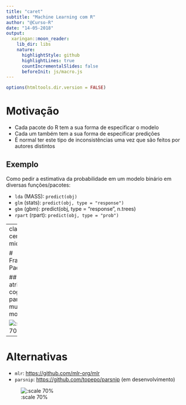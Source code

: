 ```yaml
---
title: "caret"
subtitle: "Machine Learning com R"
author: "@Curso-R"
date: "14-05-2018"
output:
  xaringan::moon_reader:
    lib_dir: libs
    nature:
      highlightStyle: github
      highlightLines: true
      countIncrementalSlides: false
      beforeInit: js/macro.js
---
```


```r
options(htmltools.dir.version = FALSE)
```

# Motivação

* Cada pacote do R tem a sua forma de especificar o modelo
* Cada um também tem a sua forma de especificar predições
* É normal ter este tipo de inconsistências uma vez que são feitos por autores distintos

## Exemplo

Como pedir a estimativa da probabilidade em um modelo binário em diversas funções/pacotes:

* `lda` (MASS): `predict(obj)`
* `glm` (stats): `predict(obj, type = "response")`
* `gbm` (gbm): predict(obj, type = "response", n.trees)
* `rpart` (rpart): `predict(obj, type = "prob")`

---
class: center, middle

# Framework Padronizado

## Menor atrito cognitivo para ajustar muitos modelos

![:scale 70%](https://upload.wikimedia.org/wikipedia/commons/b/b5/A_Ariel_view_of_Carot.jpg)

---

# Alternativas

* `mlr`: [https://github.com/mlr-org/mlr](https://github.com/mlr-org/mlr)
* `parsnip`: [https://github.com/topepo/parsnip](https://github.com/topepo/parsnip) (em desenvolvimento)

![:scale 70%](https://www.simplyrecipes.com/wp-content/uploads/2009/12/parsnips-horiz-1800.jpg)





